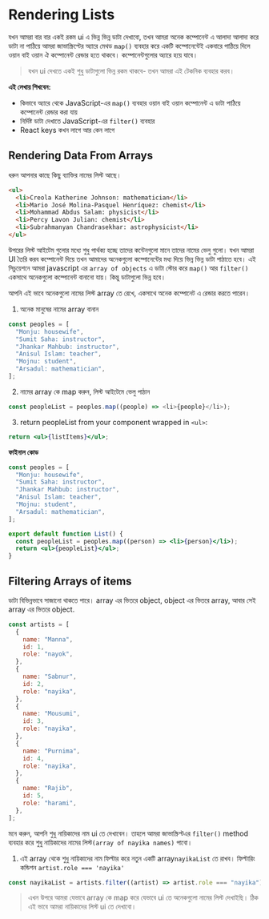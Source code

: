 # Rendering Lists

যখন আমরা বার বার একই রকম ui এ ভিন্ন ভিন্ন ডাটা দেখাবো, তখন আমরা অনেক কম্পোনেন্ট এ আলাদা আলাদা করে ডাটা না পাঠিয়ে আমরা জাভাস্ক্রিপ্টের অ্যারে মেথড `map()` ব্যবহার করে একটি কম্পোনেন্টেই একবারে পাঠিয়ে দিলে ওয়ান বাই ওয়ান ঐ কম্পোনেন্ট রেন্ডার হতে থাকবে। কম্পোনেন্টগুলোর অ্যারে হয়ে যাবে।

> যখন ui দেখতে একই শুধু ডাটাগুলো ভিন্ন রকম থাকবে- তখন আমরা এই টেকনিক ব্যবহার করব।

**এই লেখায় শিখবেন:**

- কিভাবে অ্যারে থেকে JavaScript-এর `map()` ব্যবহার ওয়ান বাই ওয়ান কম্পোনেন্ট এ ডাটা পাঠিয়ে কম্পোনেন্ট রেন্ডার করা যায়
- নির্দিষ্ট ডাটা দেখাতে JavaScript-এর `filter()` ব্যবহার
- React keys কখন লাগে আর কেন লাগে

## Rendering Data From Arrays

ধরুন আপনার কাছে কিছু ব্যাক্তির নামের লিস্ট আছে।

```html
<ul>
  <li>Creola Katherine Johnson: mathematician</li>
  <li>Mario José Molina-Pasquel Henríquez: chemist</li>
  <li>Mohammad Abdus Salam: physicist</li>
  <li>Percy Lavon Julian: chemist</li>
  <li>Subrahmanyan Chandrasekhar: astrophysicist</li>
</ul>
```

উপরের লিস্ট আইটেম গুলোর মধ্যে শুধু পার্থক্য হচ্ছে তাদের কন্টেনগুলো মানে তাদের নামের ভেলু গুলো। যখন আমরা UI তৈরি করব কম্পোনেন্ট দিয়ে তখন আমাদের অনেকগুলো কম্পোনেন্টের মধ্য দিয়ে ভিন্ন ভিন্ন ডাটা পাঠাতে হবে। এই সিচুয়েশনে আমরা javascript এর `array of objects` এ ডাটা স্টোর করে `map()` আর `filter()` একসাথে অনেকগুলো কম্পোনেন্ট বানানো যায়। কিন্তু ডাটাগুলো ভিন্ন হবে।

আপনি এই ভাবে অনেকগুলো নামের লিস্ট array তে রেখে, একসাথে অনেক কম্পোনেট এ রেন্ডার করতে পারেন।

1. অনেক মানুষের নামের array বানান

```js
const peoples = [
  "Monju: housewife",
  "Sumit Saha: instructor",
  "Jhankar Mahbub: instructor",
  "Anisul Islam: teacher",
  "Mojnu: student",
  "Arsadul: mathematician",
];
```

2. নামের array কে map করুন, লিস্ট আইটেমে ভেলু পাঠান

```js
const peopleList = peoples.map((people) => <li>{people}</li>);
```

3. return peopleList from your component wrapped in `<ul>`:

```jsx
return <ul>{listItems}</ul>;
```

**ফাইনাল কোড**

```jsx
const peoples = [
  "Monju: housewife",
  "Sumit Saha: instructor",
  "Jhankar Mahbub: instructor",
  "Anisul Islam: teacher",
  "Mojnu: student",
  "Arsadul: mathematician",
];

export default function List() {
  const peopleList = peoples.map((person) => <li>{person}</li>);
  return <ul>{peopleList}</ul>;
}
```

## Filtering Arrays of items

ডাটা বিভিন্নভাবে সাজানো থাকতে পারে। array এর ভিতরে object, object এর ভিতরে array, আবার সেই array এর ভিতরে object.

```js
const artists = [
  {
    name: "Manna",
    id: 1,
    role: "nayok",
  },
  {
    name: "Sabnur",
    id: 2,
    role: "nayika",
  },
  {
    name: "Mousumi",
    id: 3,
    role: "nayika",
  },
  {
    name: "Purnima",
    id: 4,
    role: "nayika",
  },
  {
    name: "Rajib",
    id: 5,
    role: "harami",
  },
];
```

মনে করুন, আপনি শুধু নায়িকাদের নাম ui তে দেখাবেন। তাহলে আমরা জাভাস্ক্রিপ্টএর `filter()` method ব্যবহার করে শুধু নায়িকাদের নামের লিস্ট`(array of nayika names)` পাবো।

1. এই array থেকে শুধু নায়িকাদের নাম ফিল্টার করে নতুন একটি array`nayikaList` তে রাখব। ফিল্টারিং কন্ডিশন `artist.role === 'nayika'`

```js
const nayikaList = artists.filter((artist) => artist.role === "nayika");
```

> এখন উপরে আমরা যেভাবে array কে map করে যেভাবে ui তে অনেকগুলো নামের লিস্ট দেখাইছি। ঠিক এই ভাবে আমরা নায়িকাদের লিস্ট ui তে দেখাবো।

<Donate />
<GiscusComments
  repo="codedbyMojnu/react-bangla-tutorial"
  repoId="R_kgDOLDE87Q"
  category="General"
  categoryId="DIC_kwDOLDE87c4CtCIY"
  mapping="pathname"
  inputPosition="top"
  theme="preferred_color_scheme"
  lang="en"
/>

